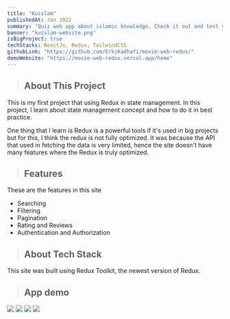 ```yaml
---
title: "Kuislam"
publishedAt: Jan 2022
summary: "Quiz web app about islamic knowledge. Check it out and test your knowledge about islam with your friends."
banner: "kuislam-website.png"
isBigProject: true
techStacks: ReactJs, Redux, TailwindCSS
githubLink: "https://github.com/ErkiKadhafi/movie-web-redux/"
demoWebsite: "https://movie-web-redux.vercel.app/home"
---
```


> ## About This Project

This is my first project that using Redux in state management. In this
project, I learn about state management concept and how to do it in
best practice.

One thing that I learn is Redux is a powerful tools if it's used
in big projects but for this, I think the redux is not fully optimized.
It was because the API that used in fetching the data is very limited, hence
the site doesn't have many features where the Redux is truly optimized.

> ## Features

These are the features in this site

-   Searching
-   Filtering
-   Pagination
-   Rating and Reviews
-   Authentication and Authorization

> ## About Tech Stack

This site was built using Redux Toolkit, the newest version of Redux.

> ## App demo

<ImageGallery>
    <Image
        className="rounded-md cursor-pointer"
        src="/images/movie-website.png"
    />
    <Image
        className="rounded-md cursor-pointer"
        src="/images/movie-website-2.png"
    />
    <Image
        className="rounded-md cursor-pointer"
        src="/images/movie-website-3.png"
    />
    <Image
        className="rounded-md cursor-pointer"
        src="/images/movie-website-4.png"
    />
</ImageGallery>

